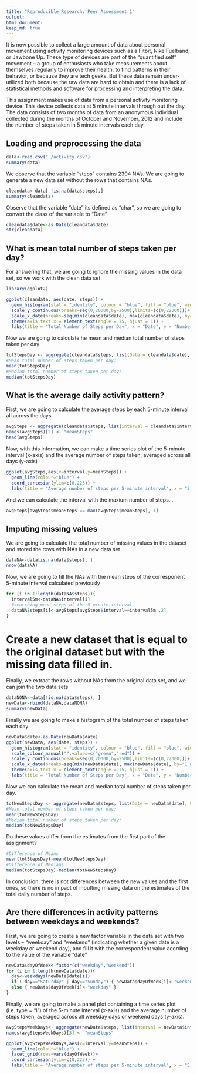 ```yaml
---
title: "Reproducible Research: Peer Assessment 1"
output: 
html_document: 
keep_md: true
---
```

It is now possible to collect a large amount of data about personal movement using activity monitoring devices such as a Fitbit, Nike Fuelband, or Jawbone Up. These type of devices are part of the "quantified self" movement -- a group of enthusiasts who take measurements about themselves regularly to improve their health, to find patterns in their behavior, or because they are tech geeks. But these data remain under-utilized both because the raw data are hard to obtain and there is a lack of statistical methods and software for processing and interpreting the data.

This assignment makes use of data from a personal activity monitoring device. This device collects data at 5 minute intervals through out the day. The data consists of two months of data from an anonymous individual collected during the months of October and November, 2012 and include the number of steps taken in 5 minute intervals each day.

## Loading and preprocessing the data

```r
data<-read.csv("./activity.csv")
summary(data)
```
We observe that the variable "steps" contains 2304 NA's. We are going to generate a new data set without the rows that contains NA's.
```r
cleandata<-data[ !is.na(data$steps),]
summary(cleandata)
```
Observe that the variable "date" its defined as "char", so we are going to convert the class of the variable to "Date"

```r
cleandata$date<-as.Date(cleandata$date) 
str(cleandata)
```


## What is mean total number of steps taken per day?

For answering that, we are going to ignore the missing values in the data set, so we work with the clean data set.

````r
library(ggplot2)

ggplot(cleandata, aes(date, steps)) + 
  geom_histogram(stat = "identity", colour = "blue", fill = "blue", width = 0.7) +
  scale_y_continuous(breaks=seq(0,20000,by=2500),limits=(c(0,22000)))+
  scale_x_date(breaks=seq(min(cleandata$date), max(cleandata$date), by="1 day"))+
  theme(axis.text.x = element_text(angle = 75, hjust = 1)) +
  labs(title = "Total Number of Steps per Day", x = "Date", y = "Number of steps")
````

Now we are going to calculate he mean and median total number of steps taken per day

```r
totStepsDay <- aggregate(cleandata$steps, list(Date = cleandata$date), FUN = "sum")$x
#Mean total number of steps taken per day:
mean(totStepsDay)
#Median total number of steps taken per day:
median(totStepsDay)
```


## What is the average daily activity pattern?

First, we are going to calculate the average steps by each 5-minute interval all across the days
```r
avgSteps <- aggregate(cleandata$steps, list(interval = cleandata$interval), FUN = "mean")
names(avgSteps)[2] <- "meanSteps" 
head(avgSteps)
```
Now, with this information, we can make a time series plot of the 5-minute interval (x-axis) and the average number of steps taken, averaged across all days (y-axis)

```r
ggplot(avgSteps,aes(x=interval,y=meanSteps)) + 
  geom_line(colour="blue") + 
  coord_cartesian(ylim=c(0,225)) +
  labs(title = "Average number of steps per 5-minute interval", x = "5-minute interval", y = "Average number of steps")
```

And we can calculate the interval with the maxium number of steps... 

```r
avgSteps[avgSteps$meanSteps == max(avgSteps$meanSteps), 1]
```


## Imputing missing values

We are going to calculate the total number of missing values in the dataset and stored the rows with NAs in a new data set
```r
dataNA<-data[is.na(data$steps), ]
nrow(dataNA)
```
Now, we are going to fill the NAs with the mean steps of the corresponent 5-minute interval calculated previously
```r
for (i in 1:length(dataNA$steps)){
  interval5m<-dataNA$interval[i]
  #searching mean steps of the 5-minute interval
  dataNA$steps[i]<-avgSteps[avgSteps$interval==interval5m ,2]
} 
```

# Create a new dataset that is equal to the original dataset but with the missing data filled in.

Finally, we extract the rows without NAs from the original data set, and we can join the two data sets
```r
dataNONA<-data[!is.na(data$steps), ]
newData<-rbind(dataNA,dataNONA)  
summary(newData)
```
Finally we are going to make a histogram of the total number of steps taken each day 
```r
newData$date<-as.Date(newData$date)
ggplot(newData, aes(date, steps)) + 
  geom_histogram(stat = "identity", colour = "blue", fill = "blue", width = 0.7) +
  scale_colour_manual("",values=c("green","red")) +
  scale_y_continuous(breaks=seq(0,20000,by=2500),limits=(c(0,22000)))+
  scale_x_date(breaks=seq(min(newData$date), max(newData$date), by="1 day"))+
  theme(axis.text.x = element_text(angle = 75, hjust = 1)) +
  labs(title = "Total Number of Steps per Day", x = "Date", y = "Number of steps")
```

Now we can calculate the mean and median total number of steps taken per day. 
```r
totNewStepsDay <- aggregate(newData$steps, list(Date = newData$date), FUN = "sum")$x
#Mean total number of steps taken per day:
mean(totNewStepsDay)
#Median total number of steps taken per day:
median(totNewStepsDay)

```
Do these values differ from the estimates from the first part of the assignment? 
```r
#Difference of Means
mean(totStepsDay)-mean(totNewStepsDay)
#Difference of Medians
median(totStepsDay)-median(totNewStepsDay)
```
In conclusion, there is not differences between the new values and the first ones, so there is no impact of inputting missing data on the estimates of the total daily number of steps.

## Are there differences in activity patterns between weekdays and weekends?

First, we are going to create a new factor variable in the data set with two levels -- "weekday" and "weekend" (indicating whether a given date is a weekday or weekend day), and fill it with the correspondent value acording to the value of the variable "date" 
```r
newData$dayOfWeek<-factor(c("weekday","weekend"))
for (i in 1:length(newData$date)){
  day<-weekdays(newData$date[i])
  if ( day=="Saturday" | day=="Sunday") { newData$dayOfWeek[i]<-"weekend" }
  else { newData$dayOfWeek[i]<-"weekday" }
}
```
Finally, we are going to make a panel plot containing a time series plot (i.e. type = "l") of the 5-minute interval (x-axis) and the average number of steps taken, averaged across all weekday days or weekend days (y-axis). 

```r
avgStepsWeekDays<- aggregate(newData$steps, list(interval = newData$interval, dayOfWeek=newData$dayOfWeek), FUN = "mean")
names(avgStepsWeekDays)[3] <- "meanSteps"        

ggplot(avgStepsWeekDays,aes(x=interval,y=meanSteps)) + 
  geom_line(colour="blue") +
  facet_grid(rows=vars(dayOfWeek))+
  coord_cartesian(ylim=c(0,225)) +
  labs(title = "Average number of steps per 5-minute interval", x = "5-minute interval", y = "Average number of steps")
```


